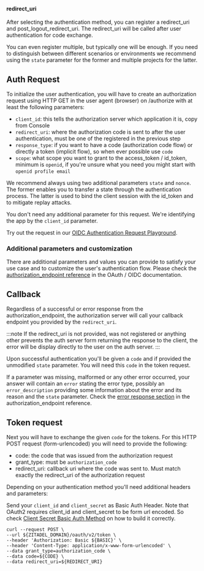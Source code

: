 #### redirect_uri

After selecting the authentication method, you can register a redirect_uri and post_logout_redirect_uri.
The redirect_uri will be called after user authentication for code exchange.

You can even register multiple, but typically one will be enough. If you need to distinguish between different scenarios
or environments we recommend using the `state` parameter for the former and multiple projects for the latter.

## Auth Request

To initialize the user authentication, you will have to create an authorization request using HTTP GET in the user agent (browser)
on /authorize with at least the following parameters:

- `client_id`: this tells the authorization server which application it is, copy from Console
- `redirect_uri`: where the authorization code is sent to after the user authentication, must be one of the registered in the previous step
- `response_type`: if you want to have a code (authorization code flow) or directly a token (implicit flow), so when ever possible use `code`
- `scope`: what scope you want to grant to the access_token / id_token, minimum is `openid`, if you're unsure what you need you might start with `openid profile email`

We recommend always using two additional parameters `state` and `nonce`. The former enables you to transfer a state through
the authentication process. The latter is used to bind the client session with the id_token and to mitigate replay attacks.

You don't need any additional parameter for this request. We're identifying the app by the `client_id` parameter.

Try out the request in our [OIDC Authentication Request Playground](/apis/openidoauth/authrequest?auth_method=Client%20Secret%20Basic).

### Additional parameters and customization

There are additional parameters and values you can provide to satisfy your use case and to customize the user's authentication flow.
Please check the [authorization_endpoint reference](/apis/openidoauth/endpoints#authorization_endpoint) in the OAuth / OIDC documentation.

## Callback

Regardless of a successful or error response from the authorization_endpoint, the authorization server will call your
callback endpoint you provided by the `redirect_uri`.

:::note
If the redirect_uri is not provided, was not registered or anything other prevents the auth server form returning the response to the client,
the error will be display directly to the user on the auth server.
:::

Upon successful authentication you'll be given a `code` and if provided the unmodified `state` parameter.
You will need this `code` in the token request.

If a parameter was missing, malformed or any other error occurred, your answer will contain an `error` stating the error type,
possibly an `error_description` providing some information about the error and its reason and the `state` parameter.
Check the [error response section](/apis/openidoauth/endpoints#error-response) in the authorization_endpoint reference.

## Token request

Next you will have to exchange the given `code` for the tokens. For this HTTP POST request (form-urlencoded) you will need to provide the following:

- code: the code that was issued from the authorization request
- grant_type: must be `authorization_code`
- redirect_uri: callback uri where the code was sent to. Must match exactly the redirect_uri of the authorization request

Depending on your authentication method you'll need additional headers and parameters:

Send your `client_id` and `client_secret` as Basic Auth Header. Note that OAuth2 requires client_id and client_secret to be form url encoded.
So check [Client Secret Basic Auth Method](/apis/openidoauth/authn-methods#client-secret-basic) on how to build it correctly.

```curl
curl --request POST \
--url ${ZITADEL_DOMAIN}/oauth/v2/token \
--header 'Authorization: Basic ${BASIC}' \
--header 'Content-Type: application/x-www-form-urlencoded' \
--data grant_type=authorization_code \
--data code=${CODE} \
--data redirect_uri=${REDIRECT_URI}
```
